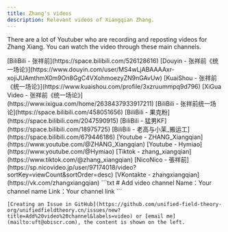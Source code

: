 ```yaml
---
title: Zhang's videos
description: Relevant videos of Xiangqian Zhang.
---
```


There are a lot of Youtuber who are recording and reposting videos for Zhang Xiang. You can watch the video through these main channels.


<CardGrid>
  <ListCard title="Zhang's Channel" icon="open-book">
    [BiliBili - 张祥前](https://space.bilibili.com/526128616)
    [Douyin - 张祥前《统一场论》](https://www.douyin.com/user/MS4wLjABAAAAxr-xojiJUAmthmX0m9On8GgC4VXohmoezyZN9nGAvUw)
    [KuaiShou - 张祥前《统一场论》](https://www.kuaishou.com/profile/3xzruummpq9d796)
    [XiGua Video - 张祥前《统一场论》](https://www.ixigua.com/home/2638437933917211)
  </ListCard>

  <ListCard title="Youtuber's Channel" icon="puzzle">
    [BiliBili - 张祥前统一场论](https://space.bilibili.com/458051656)
    [BiliBili - 果克粉](https://space.bilibili.com/2047590915)
    [BiliBili - 猛男KF](https://space.bilibili.com/18975725)
    [BiliBili - 老高与小茉_搬运工](https://space.bilibili.com/679446186)
    [Youtube - ZHANG_Xiangqian](https://www.youtube.com/@ZHANG_Xiangqian)
    [Youtube - Hymiao](https://www.youtube.com/@Hymiao)
    [Tiktok - zhang_xiangqian](https://www.tiktok.com/@zhang_xiangqian)
    [NicoNico - 張祥前](https://sp.nicovideo.jp/user/97174018/video?sortKey=viewCount&sortOrder=desc)
    [VKontakte - zhangxiangqian](https://vk.com/zhangxiangqian)
  </ListCard>

  <SplitCard title="Want to list your account here？" icon="rocket">
    ```txt
    # Add video channel
    Name：Your channel name
    Link：Your channel link
    ```

    [Creating an Issue in GitHub](https://github.com/unified-field-theory-org/unifiedfieldtheory.cn/issues/new?title=Add%20video%20channel&labels=video) or [email me](mailto:uft@obiscr.com), the content is shown on the left.
  </SplitCard>
</CardGrid>
